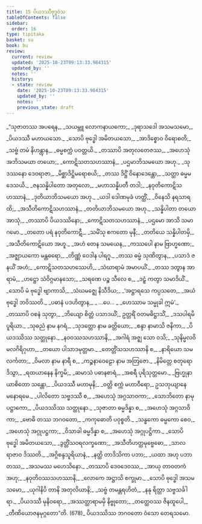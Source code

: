 ```yaml
---
title: 15 ပိယဒဿီဗုဒ္ဓဝံသ
tableOfContents: false
sidebar:
  order: 16
type: tipitaka
basket: su
book: bu
review:
  current: review
  updated: '2025-10-23T09:13:33.984315'
  updated_by: ''
  notes: ''
  history:
  - state: review
    date: '2025-10-23T09:13:33.984315'
    updated_by: ''
    notes: ''
    previous_state: draft
---
```



<ReviewStatus review={frontmatter.review} showDetails={true} />

<HypothesisAnnotation frontmatter={frontmatter} />

<DynamicBreadcrumb />

<Division number="1" book="bu" e="ch" v="21" p="351">

<Paragraph number="667" type="verses" book="bu">
_“သုဇာတဿ အပရေန,_  
_သယမ္ဘူ လောကနာယကော;_  
_ဒုရာသဒေါ အသမသမော,_  
_ပိယဒဿီ မဟာယသော._  

</Paragraph>

</Division>
<Division number="2" book="bu" e="ch" v="21" p="351">

<Paragraph number="668" type="verses" book="bu">
_သောပိ ဗုဒ္ဓေါ အမိတယသော,_  
_အာဒိစ္စောဝ ဝိရောစတိ;_  
_သဗ္ဗံ တမံ နိဟန္တွာန,_  
_ဓမ္မစက္ကံ ပဝတ္တယိ._  

</Paragraph>

</Division>
<Division number="3" book="bu" e="ch" v="21" p="351">

<Paragraph number="669" type="verses" book="bu">
_တဿာပိ အတုလတေဇဿ,_  
_အဟေသုံ အဘိသမယာ တယော;_  
_ကောဋိသတသဟဿာနံ,_  
_ပဌမာဘိသမယော အဟု._  

</Paragraph>

</Division>
<Division number="4" book="bu" e="ch" v="21" p="351">

<Paragraph number="670" type="verses" book="bu">
_သုဒဿနော ဒေဝရာဇာ,_  
_မိစ္ဆာဒိဋ္ဌိမရောစယိ;_  
_တဿ ဒိဋ္ဌိံ ဝိနောဒေန္တော,_  
_သတ္ထာ ဓမ္မမဒေသယိ._  

</Paragraph>

</Division>
<Division number="5" book="bu" e="ch" v="21" p="351">

<Paragraph number="671" type="verses" book="bu">
_ဇနသန္နိပါတော အတုလော,_  
_မဟာသန္နိပတီ တဒါ;_  
_နဝုတိကောဋိသဟဿာနံ,_  
_ဒုတိယာဘိသမယော အဟု._  

</Paragraph>

</Division>
<Division number="6" book="bu" e="ch" v="21" p="351">

<Paragraph number="672" type="verses" book="bu">
_ယဒါ ဒေါဏမုခံ ဟတ္ထိံ,_  
_ဝိနေသိ နရသာရထိ;_  
_အသီတိကောဋိသဟဿာနံ,_  
_တတိယာဘိသမယော အဟု._  

</Paragraph>

</Division>
<Division number="7" book="bu" e="ch" v="21" p="351">

<Paragraph number="673" type="verses" book="bu">
_သန္နိပါတာ တယော အာသုံ,_  
_တဿာပိ ပိယဒဿိနော;_  
_ကောဋိသတသဟဿာနံ,_  
_ပဌမော အာသိ သမာဂမော._  

</Paragraph>

</Division>
<Division number="8" book="bu" e="ch" v="21" p="351">

<Paragraph number="674" type="verses" book="bu">
_တတော ပရံ နဝုတိကောဋီ,_  
_သမိံသု ဧကတော မုနီ;_  
_တတိယေ သန္နိပါတမှိ,_  
_အသီတိကောဋိယော အဟူ._  

</Paragraph>

</Division>
<Division number="9" book="bu" e="ch" v="21" p="351">

<Paragraph number="675" type="verses" book="bu">
_အဟံ တေန သမယေန,_  
_ကဿပေါ နာမ ဗြာဟ္မဏော;_  
_အဇ္ဈာယကော မန္တဓရော,_  
_တိဏ္ဏံ ဝေဒါန ပါရဂူ._  

</Paragraph>

</Division>
<Division number="10" book="bu" e="ch" v="21" p="352">

<Paragraph number="676" type="verses" book="bu">
_တဿ ဓမ္မံ သုဏိတွာန,_  
_ပသာဒံ ဇနယိံ အဟံ;_  
_ကောဋိသတသဟဿေဟိ,_  
_သံဃာရာမံ အမာပယိံ._  

</Paragraph>

</Division>
<Division number="11" book="bu" e="ch" v="21" p="352">

<Paragraph number="677" type="verses" book="bu">
_တဿ ဒတွာန အာရာမံ,_  
_ဟဋ္ဌော သံဝိဂ္ဂမာနသော;_  
_သရဏေ ပဉ္စ သီလေ စ,_  
_ဒဠှံ ကတွာ သမာဒိယိံ._  

</Paragraph>

</Division>
<Division number="12" book="bu" e="ch" v="21" p="352">

<Paragraph number="678" type="verses" book="bu">
_သောပိ မံ ဗုဒ္ဓေါ ဗျာကာသိ,_  
_သံဃမဇ္ဈေ နိသီဒိယ;_  
_‘အဋ္ဌာရသေ ကပ္ပသတေ,_  
_အယံ ဗုဒ္ဓေါ ဘဝိဿတိ._  

</Paragraph>

</Division>
<Division number="13" book="bu" e="ch" v="21" p="352">

<Paragraph number="679" type="verses" book="bu">
_ပဓာနံ ပဒဟိတွာန,_  
_ …ပေ… _  
_ဟေဿာမ သမ္မုခါ ဣမံ’._  

</Paragraph>

</Division>
<Division number="14" book="bu" e="ch" v="21" p="352">

<Paragraph number="680" type="verses" book="bu">
_တဿာပိ ဝစနံ သုတွာ,_  
_ဘိယျော စိတ္တံ ပသာဒယိံ;_  
ဥတ္တရိံ ဝတမဓိဋ္ဌာသိံ,_  
_ဒသပါရမိပူရိယာ._  

</Paragraph>

</Division>
<Division number="15" book="bu" e="ch" v="21" p="352">

<Paragraph number="681" type="verses" book="bu">
_သုဓညံ နာမ နဂရံ,_  
_သုဒတ္တော နာမ ခတ္တိယော;_  
_စန္ဒာ နာမာသိ ဇနိကာ,_  
_ပိယဒဿိဿ သတ္ထုနော._  

</Paragraph>

</Division>
<Division number="16" book="bu" e="ch" v="21" p="352">

<Paragraph number="682" type="verses" book="bu">
_နဝဝဿသဟဿာနိ,_  
_အဂါရံ အဇ္ဈ သော ဝသိ;_  
_သုနိမ္မလဝိမလဂိရိဂုဟာ,_  
_တယော ပါသာဒမုတ္တမာ._  

</Paragraph>

</Division>
<Division number="17" book="bu" e="ch" v="21" p="352">

<Paragraph number="683" type="verses" book="bu">
_တေတ္တိံသသဟဿာနိ စ,_  
_နာရိယော သမလင်္ကတာ;_  
_ဝိမလာ နာမ နာရီ စ,_  
_ကဉ္စနာဝေဠော နာမ အတြဇော._  

</Paragraph>

</Division>
<Division number="18" book="bu" e="ch" v="21" p="352">

<Paragraph number="684" type="verses" book="bu">
_နိမိတ္တေ စတုရော ဒိသွာ,_  
_ရထယာနေန နိက္ခမိ;_  
_ဆမာသံ ပဓာနစာရံ,_  
_အစရီ ပုရိသုတ္တမော._  

</Paragraph>

</Division>
<Division number="19" book="bu" e="ch" v="21" p="352">

<Paragraph number="685" type="verses" book="bu">
_ဗြဟ္မုနာ ယာစိတော သန္တော,_  
_ပိယဒဿီ မဟာမုနိ;_  
_ဝတ္တိ စက္ကံ မဟာဝီရော,_  
ဥသဘုယျာနေ မနောရမေ._  

</Paragraph>

</Division>
<Division number="20" book="bu" e="ch" v="21" p="352">

<Paragraph number="686" type="verses" book="bu">
_ပါလိတော သဗ္ဗဒဿီ စ,_  
_အဟေသုံ အဂ္ဂသာဝကာ;_  
_သောဘိတော နာမုပဋ္ဌာကော,_  
_ပိယဒဿိဿ သတ္ထုနော._  

</Paragraph>

</Division>
<Division number="21" book="bu" e="ch" v="21" p="352">

<Paragraph number="687" type="verses" book="bu">
_သုဇာတာ ဓမ္မဒိန္နာ စ,_  
_အဟေသုံ အဂ္ဂသာဝိကာ;_  
_ဗောဓိ တဿ ဘဂဝတော,_  
_ကကုဓောတိ ပဝုစ္စတိ._  

</Paragraph>

</Division>
<Division number="22" book="bu" e="ch" v="21" p="352">

<Paragraph number="688" type="verses" book="bu">
_သန္ဓကော ဓမ္မကော စေဝ,_  
_အဟေသုံ အဂ္ဂုပဋ္ဌကာ;_  
_ဝိသာခါ ဓမ္မဒိန္နာ စ,_  
_အဟေသုံ အဂ္ဂုပဋ္ဌိကာ._  

</Paragraph>

</Division>
<Division number="23" book="bu" e="ch" v="21" p="353">

<Paragraph number="689" type="verses" book="bu">
_သောပိ ဗုဒ္ဓေါ အမိတယသော,_  
_ဒွတ္တိံသဝရလက္ခဏော;_  
_အသီတိဟတ္ထမုဗ္ဗေဓော,_  
_သာလရာဇာဝ ဒိဿတိ._  

</Paragraph>

</Division>
<Division number="24" book="bu" e="ch" v="21" p="353">

<Paragraph number="690" type="verses" book="bu">
_အဂ္ဂိစန္ဒသူရိယာနံ,_  
_နတ္ထိ တာဒိသိကာ ပဘာ;_  
_ယထာ အဟု ပဘာ တဿ,_  
_အသမဿ မဟေသိနော._  

</Paragraph>

</Division>
<Division number="25" book="bu" e="ch" v="21" p="353">

<Paragraph number="691" type="verses" book="bu">
_တဿာပိ ဒေဝဒေဝဿ,_  
_အာယု တာဝတကံ အဟု;_  
_နဝုတိဝဿသဟဿာနိ,_  
_လောကေ အဋ္ဌာသိ စက္ခုမာ._  

</Paragraph>

</Division>
<Division number="26" book="bu" e="ch" v="21" p="353">

<Paragraph number="692" type="verses" book="bu">
_သောပိ ဗုဒ္ဓေါ အသမသမော,_  
_ယုဂါနိပိ တာနိ အတုလိယာနိ;_  
_သဗ္ဗံ တမန္တရဟိတံ,_  
_နနု ရိတ္တာ သဗ္ဗသင်္ခါရာ._  

</Paragraph>

</Division>
<Division number="27" book="bu" e="ch" v="21" p="353">

<Paragraph number="693" type="verses" book="bu">
_ပိယဒဿီ မုနိဝရော,_  
_အဿတ္ထာရာမမှိ နိဗ္ဗုတော;_  
_တတ္ထေဝဿ ဇိနထူပေါ,_  
_တီဏိယောဇနမုဂ္ဂတော”တိ. (678)_  


</Paragraph>
</Division>

<Paragraph number="694" type="center" book="bu">
ပိယဒဿိဿ ဘဂဝတော ဝံသော တေရသမော.
</Paragraph>